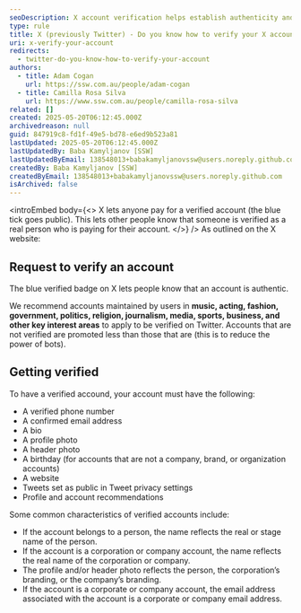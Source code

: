 ```yaml
---
seoDescription: X account verification helps establish authenticity and credibility by confirming a user's identity through phone number, email address, and profile information.
type: rule
title: X (previously Twitter) - Do you know how to verify your X account?
uri: x-verify-your-account
redirects:
  - twitter-do-you-know-how-to-verify-your-account
authors:
  - title: Adam Cogan
    url: https://ssw.com.au/people/adam-cogan
  - title: Camilla Rosa Silva
    url: https://www.ssw.com.au/people/camilla-rosa-silva
related: []
created: 2025-05-20T06:12:45.000Z
archivedreason: null
guid: 847919c8-fd1f-49e5-bd78-e6ed9b523a81
lastUpdated: 2025-05-20T06:12:45.000Z
lastUpdatedBy: Baba Kamyljanov [SSW]
lastUpdatedByEmail: 138548013+babakamyljanovssw@users.noreply.github.com
createdBy: Baba Kamyljanov [SSW]
createdByEmail: 138548013+babakamyljanovssw@users.noreply.github.com
isArchived: false
---
```


<introEmbed
  body={<>
X lets anyone pay for a verified account (the blue tick goes public). This lets other people know that someone is verified as a real person who is paying for their account.
  </>}
/>
As outlined on the X website:

## Request to verify an account

The blue verified badge on X lets people know that an account is authentic.

We recommend accounts maintained by users in **music, acting, fashion, government, politics, religion, journalism, media, sports, business, and other key interest areas** to apply to be verified on Twitter. Accounts that are not verified are promoted less than those that are (this is to reduce the power of bots).

## Getting verified

To have a verified accound, your account must have the following:

* A verified phone number
* A confirmed email address
* A bio
* A profile photo
* A header photo
* A birthday (for accounts that are not a company, brand, or organization accounts)
* A website
* Tweets set as public in Tweet privacy settings
* Profile and account recommendations

Some common characteristics of verified accounts include:

* If the account belongs to a person, the name reflects the real or stage name of the person.
* If the account is a corporation or company account, the name reflects the real name of the corporation or company.
* The profile and/or header photo reflects the person, the corporation’s branding, or the company’s branding.
* If the account is a corporate or company account, the email address associated with the account is a corporate or company email address.
